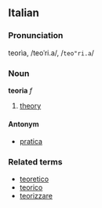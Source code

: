 ==Italian==
===Pronunciation===
teorìa, /teoˈri.a/, /<tt>teo"ri.a</tt>/
===Noun===
'''teoria''' ''f''

# [[theory]]

====Antonym====
*[[pratica]]

===Related terms===
*[[teoretico]]
*[[teorico]]
*[[teorizzare]]